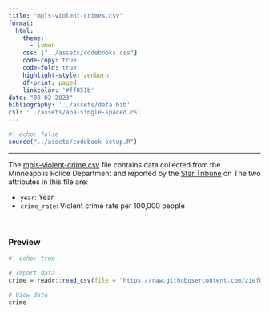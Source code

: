 ```yaml
---
title: "mpls-violent-crimes.csv"
format:
  html:
    theme: 
      - lumen
    css: ["../assets/codebooks.css"]
    code-copy: true
    code-fold: true
    highlight-style: zenburn
    df-print: paged
    linkcolor: '#ff851b'
date: "08-02-2023"
bibliography: '../assets/data.bib'
csl: '../assets/apa-single-spaced.csl'
---
```



```r
#| echo: false
source("../assets/codebook-setup.R")
```

---


The [mpls-violent-crime.csv](https://raw.githubusercontent.com/zief0002/redesigned-adventure/main/data/mpls-violent-crime.csv) file contains data collected from the Minneapolis Police Department and reported by the [Star Tribune](http://www.startribune.com/a-deeper-look-at-minneapolis-crime-rates/493163741/) on  The two attributes in this file are:

- `year`: Year
- `crime_rate`: Violent crime rate per 100,000 people


<br />


### Preview

```r
#| echo: true

# Import data
crime = readr::read_csv(file = "https://raw.githubusercontent.com/zief0002/redesigned-adventure/main/data/mpls-violent-crime.csv")

# View data
crime
```


<!-- ### References -->

<!-- <p style="padding-left: 50px; text-indent: -50px;"> -->

